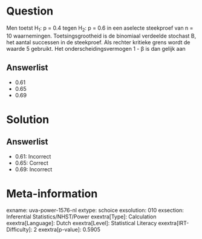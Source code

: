 Question
========

Men toetst H~1~: p = 0.4 tegen H~2~: p = 0.6 in een aselecte steekproef
van n = 10 waarnemingen. Toetsingsgrootheid is de binomiaal verdeelde
stochast B, het aantal successen in de steekproef. Als rechter kritieke
grens wordt de waarde 5 gebruikt. Het onderscheidingsvermogen 1 - β is
dan gelijk aan

Answerlist
----------

* 0.61
* 0.65
* 0.69

Solution
========

Answerlist
----------

* 0.61: Incorrect
* 0.65: Correct
* 0.69: Incorrect

Meta-information
================
exname: uva-power-1576-nl
extype: schoice
exsolution: 010
exsection: Inferential Statistics/NHST/Power
exextra[Type]: Calculation
exextra[Language]: Dutch
exextra[Level]: Statistical Literacy
exextra[IRT-Difficulty]: 2
exextra[p-value]: 0.5905
